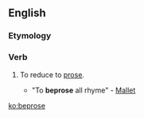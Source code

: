 ==English==

===Etymology===
{{prefix|be|prose|lang=en}}

===Verb===
{{en-verb|bepros}}

# {{context|transitive|rare|lang=en}} To reduce to [[prose]].
#* "To '''beprose''' all rhyme" - [[Mallet]]

[[ko:beprose]]
